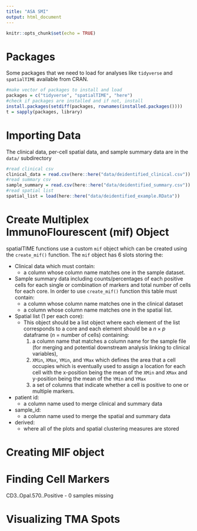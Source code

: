 ```yaml
---
title: "ASA SMI"
output: html_document
---
```


```r
knitr::opts_chunk$set(echo = TRUE)
```

# Packages

Some packages that we need to load for analyses like `tidyverse` and `spatialTIME` available from CRAN.

```r
#make vector of packages to install and load
packages = c("tidyverse", "spatialTIME", "here")
#check if packages are installed and if not, install
install.packages(setdiff(packages, rownames(installed.packages())))
t = sapply(packages, library)
```

# Importing Data

The clinical data, per-cell spatial data, and sample summary data are in the `data/` subdirectory

```r
#read clinical csv
clinical_data = read.csv(here::here("data/deidentified_clinical.csv"))
#read summary csv
sample_summary = read.csv(here::here("data/deidentified_summary.csv"))
#read spatial list
spatial_list = load(here::here("data/deidentified_example.RData"))
```

# Create Multiplex ImmunoFlourescent (mif) Object 

spatialTIME functions use a custom `mif` object which can be created 
using the `create_mif()` function. 
The `mif` object has 6 slots storing the: 

* Clinical data which must contain:
  - a column whose column name matches one in the sample dataset.
* Sample summary data including counts/percentages of each positive cells
for each single or combination of markers and total number of cells for 
each core. In order to use `create_mif()` function this table must contain:
  - a column whose column name matches one in the clinical dataset
  - a column whose column name matches one in the spatial list.
* Spatial list (1 per each core):
  - This object should be a list object where each element of the list
  corresponds to a core and each element should be a  $n\times p$ 
  dataframe ($n$ = number of cells)  containing:
    1. a column name that matches a column name for the sample file 
    (for merging and potential downstream analysis linking to clinical
    variables),
    2. `XMin`, `XMax`, `YMin`, and `YMax` which defines the area that a
    cell occupies which is eventually used to assign a location for each
    cell with the x-position being the mean of the `XMin` and `XMax` and
    y-position being the mean of the `YMin` and `YMax`
    3. a set of columns that indicate whether a cell is positive to one
    or multiple markers.
* patient id:
  - a column name used to merge clinical and summary data
* sample_id:
  - a column name used to merge the spatial and summary data
* derived:
  - where all of the plots and spatial clustering measures are stored


# Creating MIF object

# Finding Cell Markers

CD3..Opal.570..Positive - 0 samples missing

# Visualizing TMA Spots

# 